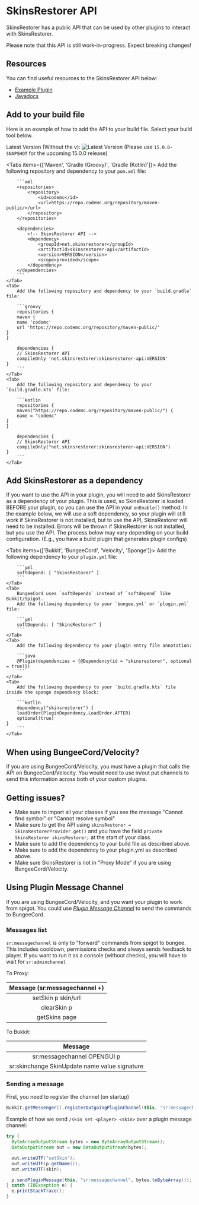 
# SkinsRestorer API

SkinsRestorer has a public API that can be used by other plugins to interact with SkinsRestorer.

<Callout type="warning" emoji="🚨">
    Please note that this API is still work-in-progress. Expect breaking changes!
</Callout>

## Resources

You can find useful resources to the SkinsRestorer API below:

* [Example Plugin](https://github.com/SkinsRestorer/SkinsRestorerAPIExample)
* [Javadocs](https://jd.skinsrestorer.net)

## Add to your build file

Here is an example of how to add the API to your build file. Select your build tool below.

Latest Version (Without the v):
![Latest Version](https://img.shields.io/github/v/tag/SkinsRestorer/SkinsRestorerX?label=version)
(Please use `15.0.0-SNAPSHOT` for the upcoming 15.0.0 release)

<Tabs items={['Maven', 'Gradle (Groovy)', 'Gradle (Kotlin)']}>
    <Tab>
        Add the following repository and dependency to your `pom.xml` file:

        ```xml
        <repositories>
            <repository>
                <id>codemc</id>
                <url>https://repo.codemc.org/repository/maven-public/</url>
            </repository>
        </repositories>

        <dependencies>
            <!-- SkinsRestorer API -->
            <dependency>
                <groupId>net.skinsrestorer</groupId>
                <artifactId>skinsrestorer-api</artifactId>
                <version>VERSION</version>
                <scope>provided</scope>
            </dependency>
        </dependencies>
        ```
    </Tab>
    <Tab>
        Add the following repository and dependency to your `build.gradle` file:

        ```groovy
        repositories {
        maven {
        name 'codemc'
        url 'https://repo.codemc.org/repository/maven-public/'
    }
    }

        dependencies {
        // SkinsRestorer API
        compileOnly 'net.skinsrestorer:skinsrestorer-api:VERSION'
    }
        ```
    </Tab>
    <Tab>
        Add the following repository and dependency to your `build.gradle.kts` file:

        ```kotlin
        repositories {
        maven("https://repo.codemc.org/repository/maven-public/") {
        name = "codemc"
    }
    }

        dependencies {
        // SkinsRestorer API
        compileOnly("net.skinsrestorer:skinsrestorer-api:VERSION")
    }
        ```
    </Tab>
</Tabs>

## Add SkinsRestorer as a dependency

If you want to use the API in your plugin, you will need to add SkinsRestorer as a dependency of your plugin.
This is used, so SkinsRestorer is loaded BEFORE your plugin, so you can use the API in your `onEnable()` method.
In the example below, we will use a soft dependency, so your plugin will still work if SkinsRestorer is not installed,
but to use the API, SkinsRestorer will need to be installed.
Errors will be thrown if SkinsRestorer is not installed, but you use the API.
The process below may vary depending on your build configuration.
(E.g., you have a build plugin that generates plugin configs)

<Tabs items={['Bukkit', 'BungeeCord', 'Velocity', 'Sponge']}>
    <Tab>
        Add the following dependency to your `plugin.yml` file:

        ```yml
        softdepend: [ "SkinsRestorer" ]
        ```
    </Tab>
    <Tab>
        BungeeCord uses `softDepends` instead of `softdepend` like Bukkit/Spigot.
        Add the following dependency to your `bungee.yml` or `plugin.yml` file:

        ```yml
        softDepends: [ "SkinsRestorer" ]
        ```
    </Tab>
    <Tab>
        Add the following dependency to your plugin entry file annotation:

        ```java
        @Plugin(dependencies = {@Dependency(id = "skinsrestorer", optional = true)})
        ```
    </Tab>
    <Tab>
        Add the following dependency to your `build.gradle.kts` file inside the sponge dependency block:

        ```kotlin
        dependency("skinsrestorer") {
        loadOrder(PluginDependency.LoadOrder.AFTER)
        optional(true)
    }
        ```
    </Tab>
</Tabs>

## When using BungeeCord/Velocity?

If you are using BungeeCord/Velocity, you must have a plugin that calls the API on BungeeCord/Velocity.
You would need to use in/out put channels to send this information across both of your custom plugins.

## Getting issues?

* Make sure to import all your classes if you see the message "Cannot find symbol" or "Cannot resolve symbol"
* Make sure to get the API using `skinsRestorer = SkinsRestorerProvider.get()` and you have the field `private SkinsRestorer skinsRestorer;` at the start of your class.
* Make sure to add the dependency to your build file as described above.
* Make sure to add the dependency to your plugin.yml as described above.
* Make sure SkinsRestorer is not in "Proxy Mode" if you are using BungeeCord/Velocity.

## Using Plugin Message Channel

If you are using BungeeCord/Velocity, and you want your plugin to work from spigot. You could use [*Plugin Message
Channel*](https://www.spigotmc.org/wiki/bukkit-bungee-plugin-messaging-channel/) to send the commands to BungeeCord.

### Messages list

`sr:messagechannel` is only to "forward" commands from spigot to bungee.
This includes cooldown, permissions checks and always sends feedback to player.
If you want to run it as a console (without checks), you will have to wait for `sr:adminchannel`

To Proxy:

| Message (sr:messagechannel +) |
|:-----------------------------:|
|      setSkin p skin/url       |
|          clearSkin p          |
|         getSkins page         |

To Bukkit:

|                    Message                    |
|:---------------------------------------------:|
|          sr:messagechannel OPENGUI p          |
| sr:skinchange SkinUpdate name value signature |

### Sending a message

First, you need to register the channel (on startup)

```java
Bukkit.getMessenger().registerOutgoingPluginChannel(this, "sr:messagechannel");
```

Example of how we send `/skin set <player> <skin>` over a plugin message channel:

```java
try {
  ByteArrayOutputStream bytes = new ByteArrayOutputStream();
  DataOutputStream out = new DataOutputStream(bytes);

  out.writeUTF("setSkin");
  out.writeUTF(p.getName());
  out.writeUTF(skin);

  p.sendPluginMessage(this, "sr:messagechannel", bytes.toByteArray());
} catch (IOException e) {
  e.printStackTrace();
}
```
